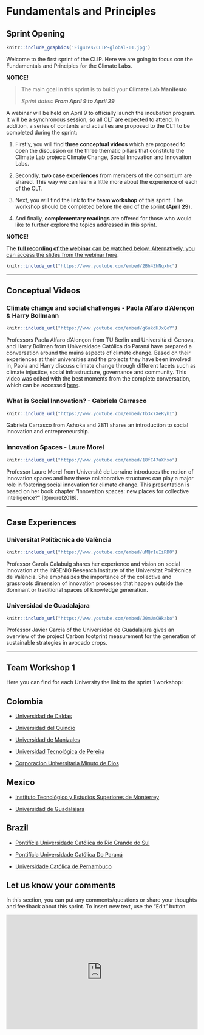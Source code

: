 # Fundamentals and Principles {#intro}

## Sprint Opening


```r
knitr::include_graphics('Figures/CLIP-global-01.jpg')
```

Welcome to the first sprint of the CLIP. Here we are going to focus con the Fundamentals and Principles for the Climate Labs.

::: {.infobox .goal data-latex="{.goal}"}
**NOTICE!**

> The main goal in this sprint is to build your **Climate Lab Manifesto**
>
> *Sprint dates: **From April 9 to April 29***
:::

A webinar will be held on April 9 to officially launch the incubation program. It will be a synchronous session, so all CLT are expected to attend. In addition, a series of contents and activities are proposed to the CLT to be completed during the sprint:

1.  Firstly, you will find **three conceptual videos** which are proposed to open the discussion on the three thematic pillars that constitute the Climate Lab project: Climate Change, Social Innovation and Innovation Labs.

2.  Secondly, **two case experiences** from members of the consortium are shared. This way we can learn a little more about the experience of each of the CLT.

3.  Next, you will find the link to the **team workshop** of this sprint. The workshop should be completed before the end of the sprint (**April 29**).

4.  And finally, **complementary readings** are offered for those who would like to further explore the topics addressed in this sprint.

::: {.infobox .tip data-latex="{.assignment}"}
**NOTICE!**

The [**full recording of the webinar** can be watched below. Alternatively, you can access the slides from the webinar here](https://drive.google.com/file/d/1d9LqoS8m5x47GpLhOdGzTJdwOGSDnFwj/view?usp=sharing).
:::

```r
knitr::include_url("https://www.youtube.com/embed/2Bh4ZhNqxhc")
```

------------------------------------------------------------------------

## Conceptual Videos

### Climate change and social challenges - Paola Alfaro d'Alençon & Harry Bollmann

```r
knitr::include_url("https://www.youtube.com/embed/g6ukdHJxQoY")
```

Professors Paola Alfaro d'Alençon from TU Berlin and Università di Genova, and Harry Bollman from Universidade Católica do Paraná have prepared a conversation around the mains aspects of climate change. Based on their experiences at their universities and the projects they have been involved in, Paola and Harry discuss climate change through different facets such as climate injustice, social infrastructure, governance and community. This video was edited with the best moments from the complete conversation, which can be accessed [here](https://www.youtube.com/embed/uO25jFtzatA).

### What is Social Innovation? - Gabriela Carrasco

```r
knitr::include_url("https://www.youtube.com/embed/Tb3x7XeRyhI")
```

Gabriela Carrasco from Ashoka and 2811 shares an introduction to social innovation and entrepreneurship.

### Innovation Spaces - Laure Morel

```r
knitr::include_url("https://www.youtube.com/embed/18fC47uXhxo")
```

Professor Laure Morel from Université de Lorraine introduces the notion of innovation spaces and how these collaborative structures can play a major role in fostering social innovation for climate change. This presentation is based on her book chapter "Innovation spaces: new places for collective intelligence?" [@morel2018].

------------------------------------------------------------------------

## Case Experiences

### Universitat Politècnica de València

```r
knitr::include_url("https://www.youtube.com/embed/uMQr1uIiRD0")
```

Professor Carola Calabuig shares her experience and vision on social innovation at the INGENIO Research Institute of the Universitat Politècnica de València. She emphasizes the importance of the collective and grassroots dimension of innovation processes that happen outside the dominant or traditional spaces of knowledge generation.

### Universidad de Guadalajara

```r
knitr::include_url("https://www.youtube.com/embed/J0mUmCHkabo")
```

Professor Javier Garcia of the Universidad de Guadalajara gives an overview of the project Carbon footprint measurement for the generation of sustainable strategies in avocado crops.

------------------------------------------------------------------------

## Team Workshop 1

Here you can find for each University the link to the sprint 1 workshop:

## Colombia {.unnumbered}

-   [Universidad de Caldas](https://app.mural.co/t/climatelabs8815/m/climatelabs8815/1616675648741/c2ce6b3dfa94dc38dbd1d84b626eb431b384b0ce)

-   [Universidad del Quindio](https://app.mural.co/t/climatelabs8815/m/climatelabs8815/1616675741457/f922ea23c9660f9a14ac1c91ff7e89b7d0b3d080)

-   [Universidad de Manizales](https://app.mural.co/t/climatelabs8815/m/climatelabs8815/1616675702123/dc11760127e13af1e59a5575681bda5cfe633597)

-   [Universidad Tecnológica de Pereira](https://app.mural.co/t/climatelabs8815/m/climatelabs8815/1616675755540/5bc719c6f778fd04d56cea49018abe9625f58f33)

-   [Corporacion Universitaria Minuto de Dios](https://app.mural.co/t/climatelabs8815/m/climatelabs8815/1616675729753/e52a7d6a35ef34d45facc76dd1954c84b6bb1899)

## Mexico {.unnumbered}

-   [Instituto Tecnológico y Estudios Superiores de Monterrey](https://app.mural.co/t/climatelabs8815/m/climatelabs8815/1616675559523/b7b4daa571c961a087610e1ee45d23656f4478e1)

-   [Universidad de Guadalajara](https://app.mural.co/t/climatelabs8815/m/climatelabs8815/1616675685168/778690af833bddde7f5defb515d485d9661f73ad)

## Brazil {.unnumbered}

-   [Pontifícia Universidade Católica do Rio Grande do Sul](https://app.mural.co/t/climatelabs8815/m/climatelabs8815/1616675651832/fd916ddfef68c5a40ea5bb79c4f0180341392bb8)

-   [Pontifícia Universidade Católica Do Paraná](https://app.mural.co/t/climatelabs8815/m/climatelabs8815/1616675588772/acac787fc9e21dc3995a307aff1cc2572f1422de)

-   [Universidade Católica de Pernambuco](https://app.mural.co/t/climatelabs8815/m/climatelabs8815/1616675715846/7d87fc7bf493a5877d434f08c408d16de43a94f7)

## Let us know your comments

In this section, you can put any comments/questions or share your thoughts and feedback about this sprint. To insert new text, use the "Edit" button.

<iframe width="100%" height="300" src="https://hackmd.io/@fabbiocrux/CLIP-sprint-I" frameborder="0">

</iframe>

